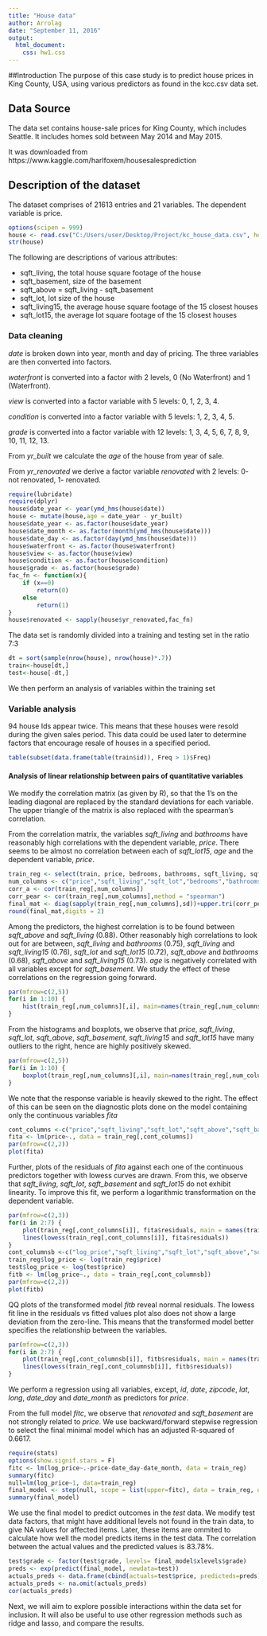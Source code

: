 ---
title: "House data"
author: Arrolag
date: "September 11, 2016"
output: 
  html_document: 
    css: hw1.css
---


##Introduction
The purpose of this case study is to predict house prices in King County, USA, using various predictors as found in the kcc.csv data set.

## Data Source

The data set contains house-sale prices for King County, which includes Seattle. It includes homes sold between May 2014 and May 2015.

It was downloaded from https://www.kaggle.com/harlfoxem/housesalesprediction


## Description of the dataset

The dataset comprises of 21613 entries and 21 variables.
The dependent variable is price. 

```{r,comment=NA,message=FALSE}
options(scipen = 999)
house <- read.csv("C:/Users/user/Desktop/Project/kc_house_data.csv", header = TRUE)
str(house)
```

The following are descriptions of various attributes:

* sqft_living, the total house square footage of the house
*	sqft_basement, size of the basement
*	sqft_above = sqft_living - sqft_basement
*	sqft_lot, lot size of the house
*	sqft_living15, the average house square footage of the 15 closest houses
*	sqft_lot15, the average lot square footage of the 15 closest houses



### Data cleaning


*date* is broken down into year, month and day of pricing. The three variables are then converted into factors.

*waterfront* is converted into a factor with 2 levels, 0 (No Waterfront) and 1 (Waterfront). 

*view* is converted into a factor variable with 5 levels: 0, 1, 2, 3, 4.

*condition* is converted into a factor variable with 5 levels: 1, 2, 3, 4, 5.

*grade* is converted into a factor variable with 12 levels: 1, 3, 4, 5, 6, 7, 8, 9, 10, 11, 12, 13.

From *yr_built* we calculate the *age* of the house from year of sale.

From *yr_renovated* we derive a factor variable *renovated* with 2 levels: 0- not renovated, 1- renovated.

```{r,comment=NA,message=FALSE,warning=FALSE}
require(lubridate)
require(dplyr)
house$date_year <- year(ymd_hms(house$date))
house <- mutate(house,age = date_year - yr_built)
house$date_year <- as.factor(house$date_year)
house$date_month <- as.factor(month(ymd_hms(house$date)))
house$date_day <- as.factor(day(ymd_hms(house$date)))
house$waterfront <- as.factor(house$waterfront)
house$view <- as.factor(house$view)
house$condition <- as.factor(house$condition)
house$grade <- as.factor(house$grade)
fac_fn <- function(x){
    if (x==0)
        return(0)
    else 
        return(1)
}
house$renovated <- sapply(house$yr_renovated,fac_fn)
```



The data set is randomly divided into a training and testing set in the ratio 7:3

```{r,comment=NA,message=FALSE}
dt = sort(sample(nrow(house), nrow(house)*.7))
train<-house[dt,]
test<-house[-dt,]
```

We then perform an analysis of variables within the training set

### Variable analysis

94 house Ids appear twice. This means that these houses were resold during the given sales period. This data could be used later to determine factors that encourage resale of houses in a specified period.

```{r}
table(subset(data.frame(table(train$id)), Freq > 1)$Freq)
```

#### Analysis of linear relationship between pairs of quantitative variables

We modify the correlation matrix (as given by R), so that the 1's on the leading diagonal are replaced by the standard deviations for each variable.
The upper triangle of the matrix is also replaced with the spearman's correlation.


From the correlation matrix, the variables *sqft_living* and *bathrooms* have reasonably high correlations with the dependent variable, *price*. There seems to be almost no correlation between each of *sqft_lot15*, *age* and the dependent variable, *price*.


```{r,comment=NA,message=FALSE}
train_reg <- select(train, price, bedrooms, bathrooms, sqft_living, sqft_lot, floors, waterfront, view, condition, grade, sqft_above, sqft_basement, sqft_living15, sqft_lot15,date_year, date_month, date_day, age, renovated)
num_columns <- c("price","sqft_living","sqft_lot","bedrooms","bathrooms","floors","sqft_above","sqft_basement","sqft_living15","sqft_lot15","age")
corr_a <- cor(train_reg[,num_columns])
corr_pear <- cor(train_reg[,num_columns],method = "spearman")
final_mat <- diag(sapply(train_reg[,num_columns],sd))+upper.tri(corr_pear)*corr_pear +lower.tri(corr_a)*corr_a
round(final_mat,digits = 2)
```


Among the predictors, the highest correlation is to be found between *sqft_above* and *sqft_living* (0.88). Other reasonably high correlations to look out for are between, *sqft_living* and *bathrooms* (0.75), *sqft_living* and *sqft_living15* (0.76), *sqft_lot* and *sqft_lot15* (0.72), *sqft_above* and *bathrooms* (0.68), *sqft_above* and *sqft_living15* (0.73). *age* is negatively correlated with all variables except for *sqft_basement*. We study the effect of these correlations on the regression going forward.

```{r,comment=NA,message=FALSE}
par(mfrow=c(2,5))
for(i in 1:10) {
    hist(train_reg[,num_columns][,i], main=names(train_reg[,num_columns])[i])
}
```

From the histograms and boxplots, we observe that *price*, *sqft_living*, *sqft_lot*, *sqft_above*, *sqft_basement*, *sqft_living15* and *sqft_lot15* have many outliers to the right, hence are highly positively skewed.

```{r,comment=NA, message=FALSE}
par(mfrow=c(2,5))
for(i in 1:10) {
    boxplot(train_reg[,num_columns][,i], main=names(train_reg[,num_columns])[i])
}
```


We note that the response variable is heavily skewed to the right. The effect of this can be seen on the diagnostic plots done on the model containing only the continuous variables *fita*

```{r,comment=NA,message=FALSE}
cont_columns <-c("price","sqft_living","sqft_lot","sqft_above","sqft_basement","sqft_living15","sqft_lot15","age")
fita <- lm(price~., data = train_reg[,cont_columns])
par(mfrow=c(2,2))
plot(fita)
```




Further, plots of the residuals of *fita* against each one of the continuous predictors together with lowess curves are drawn. From this, we observe that *sqft_living*, *sqft_lot*, *sqft_basement* and *sqft_lot15* do not exhibit linearity. To improve this fit, we perform a logarithmic transformation on the dependent variable.

```{r,comment=NA, message=FALSE}
par(mfrow=c(2,3))
for(i in 2:7) {
    plot(train_reg[,cont_columns[i]], fita$residuals, main = names(train_reg[,cont_columns])[i])
    lines(lowess(train_reg[,cont_columns[i]], fita$residuals))
}
cont_columnsb <-c("log_price","sqft_living","sqft_lot","sqft_above","sqft_basement","sqft_living15","sqft_lot15","age")
train_reg$log_price <- log(train_reg$price)
test$log_price <- log(test$price)
fitb <- lm(log_price~., data = train_reg[,cont_columnsb])
par(mfrow=c(2,2))
plot(fitb)
```


QQ plots of the transformed model *fitb* reveal normal residuals. The lowess fit line in the residuals vs fitted values plot also does not show a large deviation from the zero-line. This means that the transformed model better specifies the relationship between the variables.


```{r,comment=NA, message=FALSE}
par(mfrow=c(2,3))
for(i in 2:7) {
    plot(train_reg[,cont_columnsb[i]], fitb$residuals, main = names(train_reg[,cont_columnsb])[i])
    lines(lowess(train_reg[,cont_columnsb[i]], fitb$residuals))
}
```



We perform a regression using all variables, except, *id*, *date*, *zipcode*, *lat*, *long*, *date_day* and *date_month* as predictors for *price*.

From the full model *fitc*, we observe that *renovated* and *sqft_basement* are not strongly related to *price*. We use backward/forward stepwise regression to select the final minimal model which has an adjusted R-squared of 0.6617.


```{r,comment=NA,message=FALSE}
require(stats)
options(show.signif.stars = F)
fitc <- lm(log_price~.-price-date_day-date_month, data = train_reg)
summary(fitc)
null=lm(log_price~1, data=train_reg)
final_model <- step(null, scope = list(upper=fitc), data = train_reg, direction="both")
summary(final_model)
```


We use the final model to predict outcomes in the *test* data. We modify test data factors, that might have additional levels not found in the train data, to give NA values for affected items. Later, these items are ommited to calculate how well the model predicts items in the test data.
The correlation between the actual values and the predicted values is 83.78%.


```{r,comment=NA, message=FALSE}
test$grade <- factor(test$grade, levels= final_model$xlevels$grade) 
preds <- exp(predict(final_model, newdata=test))
actuals_preds <- data.frame(cbind(actuals=test$price, predicteds=preds))
actuals_preds <- na.omit(actuals_preds)
cor(actuals_preds)
```


Next, we will aim to explore possible interactions within the data set for inclusion.
It will also be useful to use other regression methods such as ridge and lasso, and compare the results.

